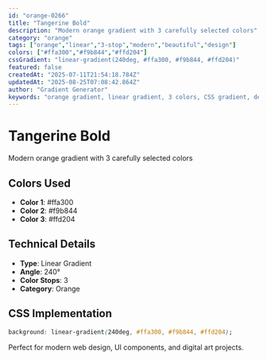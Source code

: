 ```yaml
---
id: "orange-0266"
title: "Tangerine Bold"
description: "Modern orange gradient with 3 carefully selected colors"
category: "orange"
tags: ["orange","linear","3-stop","modern","beautiful","design"]
colors: ["#ffa300","#f9b844","#ffd204"]
cssGradient: "linear-gradient(240deg, #ffa300, #f9b844, #ffd204)"
featured: false
createdAt: "2025-07-11T21:54:18.784Z"
updatedAt: "2025-08-25T07:08:42.864Z"
author: "Gradient Generator"
keywords: "orange gradient, linear gradient, 3 colors, CSS gradient, design, #ffa300, #f9b844, #ffd204"
---
```


# Tangerine Bold

Modern orange gradient with 3 carefully selected colors

## Colors Used
- **Color 1**: #ffa300
- **Color 2**: #f9b844
- **Color 3**: #ffd204

## Technical Details
- **Type**: Linear Gradient
- **Angle**: 240°
- **Color Stops**: 3
- **Category**: Orange

## CSS Implementation
```css
background: linear-gradient(240deg, #ffa300, #f9b844, #ffd204);
```

Perfect for modern web design, UI components, and digital art projects.
